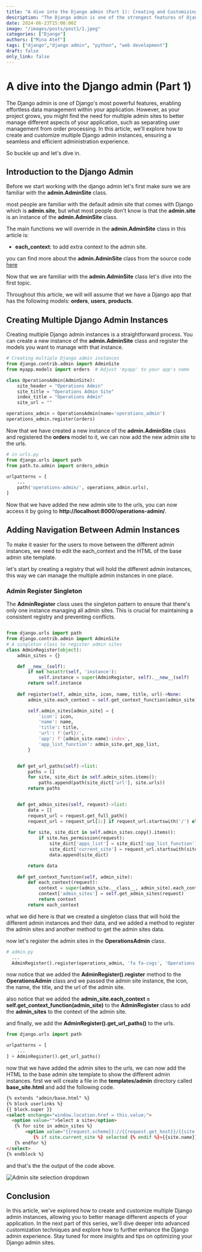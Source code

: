 ```yaml
---
title: "A dive into the Django admin (Part 1): Creating and Customizing Multiple Admin Sites."
description: "The Django admin is one of the strongest features of Django. It allows you to manage your application's data with ease. However, there are times when you need more than one admin site."
date: 2024-06-23T15:00:00Z
image: "/images/posts/post1/1.jpeg"
categories: ["Django"]
authors: ["Mina Atef"]
tags: ["django","django admin", "python", "web development"]
draft: false
only_link: false
---
```



# A dive into the Django admin (Part 1)
The Django admin is one of Django's most powerful features, enabling effortless data management within your application. However, as your project grows, you might find the need for multiple admin sites to better manage different aspects of your application, such as separating user management from order processing. In this article, we'll explore how to create and customize multiple Django admin instances, ensuring a seamless and efficient administration experience.

So buckle up and let's dive in.

## Introduction to the Django Admin
Before we start working with the django admin let's first make sure we are familiar with the **admin.AdminSite** class.

most people are familiar with the default admin site that comes with Django which is **admin.site**, but what most people don't know is that the **admin.site** is an instance of the **admin.AdminSite** class.

The main functions we will override in the **admin.AdminSite** class in this article is:
- **each_context**: to add extra context to the admin site.

you can find more about the **admin.AdminSite** class from the source code [here](https://github.com/django/django/blob/main/django/contrib/admin/sites.py)


Now that we are familiar with the **admin.AdminSite** class let's dive into the first topic.

<Notice type="note">Throughout this article, we will will assume that we have a Django app that has the following models: **orders**, **users**, **products**. </Notice>

## Creating Multiple Django Admin Instances
Creating multiple Django admin instances is a straightforward process. You can create a new instance of the **admin.AdminSite** class and register the models you want to manage with that instance.

```python
# Creating multiple Django admin instances
from django.contrib.admin import AdminSite
from myapp.models import orders  # Adjust 'myapp' to your app's name

class OperationsAdmin(AdminSite):
    site_header = "Operations Admin"
    site_title = "Operations Admin Site"
    index_title = "Operations Admin"  
    site_url = ""

operations_admin = OperationsAdmin(name='operations_admin')
operations_admin.register(orders)
```

Now that we have created a new instance of the **admin.AdminSite** class and registered the **orders** model to it, we can now add the new admin site to the urls.

```python
# in urls.py
from django.urls import path
from path.to.admin import orders_admin

urlpatterns = [
    ...
    path('operations-admin/', operations_admin.urls),
]
```

Now that we have added the new admin site to the urls, you can now access it by going to **http://localhost:8000/operations-admin/**.

## Adding Navigation Between Admin Instances
To make it easier for the users to move between the different admin instances, we need to edit the each_context and the HTML of the base admin site template.

let's start by creating a registry that will hold the different admin instances, this way we can manage the multiple admin instances in one place.

### Admin Register Singleton
The **AdminRegister** class uses the singleton pattern to ensure that there's only one instance managing all admin sites. This is crucial for maintaining a consistent registry and preventing conflicts.


```python

from django.urls import path
from django.contrib.admin import AdminSite
# A singleton class to register admin sites
class AdminRegister(object):
    admin_sites = {}

    def __new__(self):
        if not hasattr(self, 'instance'):
            self.instance = super(AdminRegister, self).__new__(self)
        return self.instance
        
    def register(self, admin_site, icon, name, title, url)->None:
        admin_site.each_context = self.get_context_function(admin_site)

        self.admin_sites[admin_site] = {
            'icon': icon,
            'name': name,
            'title': title,
            'url': f'{url}/',
            'app': f'{admin_site.name}:index',
            'app_list_function': admin_site.get_app_list,
        }


    def get_url_paths(self)->list:
        paths = []
        for site, site_dict in self.admin_sites.items():
            paths.append(path(site_dict['url'], site.urls))
        return paths


    def get_admin_sites(self, request)->list:
        data = []
        request_url = request.get_full_path()
        request_url = request_url[1:] if request_url.startswith('/') else request_url
        
        for site, site_dict in self.admin_sites.copy().items():
            if site.has_permission(request):
                site_dict['apps_list'] = site_dict['app_list_function'](request) if request else None
                site_dict['current_site'] = request_url.startswith(site_dict['url'])
                data.append(site_dict)

        return data
    
    def get_context_function(self, admin_site):
        def each_context(request):
            context = super(admin_site.__class__, admin_site).each_context(request)
            context['admin_sites'] = self.get_admin_sites(request)
            return context
        return each_context
```

what we did here is that we created a singleton class that will hold the different admin instances and their data,
and we added a method to register the admin sites and another method to get the admin sites data.

now let's register the admin sites in the **OperationsAdmin** class.

```python
# admin.py
  ...
  AdminRegister().register(operations_admin, 'fa fa-cogs', 'Operations Admin', 'Operations Admin Site')
```

now notice that we added the **AdminRegister().register** method to the **OperationsAdmin** class and we passed the admin site instance, the icon, the name, the title, and the url of the admin site.

also notice that we added the **admin_site.each_context = self.get_context_function(admin_site)** to the **AdminRegister** class to add the **admin_sites** to the context of the admin site.

and finally, we add the **AdminRegister().get_url_paths()** to the urls.

```python
from django.urls import path

urlpatterns = [
    ...
] + AdminRegister().get_url_paths()
```

now that we have added the admin sites to the urls, we can now add the HTML to the base admin site template to show the different admin instances.
first we will create a file in the **templates/admin** directory called **base_site.html** and add the following code.


  ```html
{% extends "admin/base.html" %}
{% block userlinks %}
{{ block.super }}
<select onchange="window.location.href = this.value;">
    <option value="">Select a site</option>
     {% for site in admin_sites %}
         <option value="{{request.scheme}}://{{request.get_host}}/{{site.url}}" 
            {% if site.current_site %} selected {% endif %}>{{site.name}}</option>
     {% endfor %}
</select>
{% endblock %}
  ```

and that's the the output of the code above.

![Admin site selection dropdown](/images/posts/post1/select_image.png)

## Conclusion
In this article, we've explored how to create and customize multiple Django admin instances, allowing you to better manage different aspects of your application. In the next part of this series, we'll dive deeper into advanced customization techniques and explore how to further enhance the Django admin experience. Stay tuned for more insights and tips on optimizing your Django admin sites.